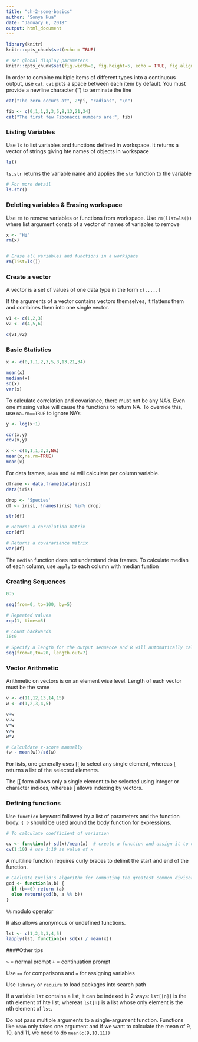 ```yaml
---
title: "ch-2-some-basics"
author: "Sonya Hua"
date: "January 6, 2018"
output: html_document
---
```


```r
library(knitr)
knitr::opts_chunk$set(echo = TRUE)

# set global display parameters
knitr::opts_chunk$set(fig.width=8, fig.height=5, echo = TRUE, fig.align="center") 
```

In order to combine multiple items of different types into a continuous output, use `cat`. `cat` puts a space between each item by default. You must provide a newline character ('\n') to terminate the line

```r
cat("The zero occurs at", 2*pi, "radians", "\n")

fib <- c(0,1,1,2,3,5,8,13,21,34)
cat("The first few Fibonacci numbers are:", fib)
```

### Listing Variables

Use `ls` to list variables and functions defined in workspace. It returns a vector of strings giving hte names of objects in workspace
```r
ls()
```
`ls.str` returns the variable name and applies the `str` function to the variable
```r

# For more detail
ls.str()
```

### Deleting variables & Erasing workspace

Use `rm` to remove variables or functions from workspace.
Use `rm(list=ls())` where list argument consts of a vector of names of variables to remove
```r
x <- "Hi"
rm(x)


# Erase all variables and functions in a workspace
rm(list=ls())
```

### Create a vector

A vector is a set of values of one data type in the form `c(.....)`

If the arguments of a vector contains vectors themselves, it flattens them and combines them into one single vector. 

```r
v1 <- c(1,2,3)
v2 <- c(4,5,6)

c(v1,v2)
```

### Basic Statistics

```r
x <- c(0,1,1,2,3,5,8,13,21,34)

mean(x)
median(x)
sd(x)
var(x)
```
To calculate correlation and covariance, there must not be any NA's. Even one missing value will cause the functions to return NA. To override this, use `na.rm==TRUE` to ignore NA's
```r
y <- log(x+1)

cor(x,y)
cov(x,y)
```
```r
x <- c(0,1,1,2,3,NA)
mean(x,na.rm=TRUE)
mean(x)
```
For data frames, `mean` and `sd` will calculate per column variable. 
```r
dframe <- data.frame(data(iris))
data(iris)

drop <- 'Species'
df <- iris[, !names(iris) %in% drop]

str(df)

# Returns a correlation matrix
cor(df)

# Returns a covarariance matrix
var(df)
```

The `median` function does not understand data frames. To calculate median of each column, use `apply` to each column with median funtion

### Creating Sequences

```r
0:5

seq(from=0, to=100, by=5)

# Repeated values
rep(1, times=5)

# Count backwards
10:0

# Specify a length for the output sequence and R will automatically calculate the increments needed
seq(from=0,to=20, length.out=7)

```

### Vector Arithmetic

Arithmetic on vectors is on an element wise level. Length of each vector must be the same
```r
v <- c(11,12,13,14,15)
w <- c(1,2,3,4,5)

v+w
v-w
v*w
v/w
w*v

# Calculdate z-score manually
(w - mean(w))/sd(w)
```

For lists, one generally uses [[ to select any single element, whereas [ returns a list of the selected elements.

The [[ form allows only a single element to be selected using integer or character indices, whereas [ allows indexing by vectors.

### Defining functions

Use `function` keyword followed by a list of parameters and the function body. `{ }` should be used around the body function for expressions.
```r
# To calculate coefficient of variation

cv <- function(x) sd(x)/mean(x)  # create a function and assign it to cv
cv(1:10) # use 1:10 as value of x
```

A multiline function requires curly braces to delimit the start and end of the function.

```r
# Cacluate Euclid's algorithm for computing the greatest common divisor of 2 integers
gcd <- function(a,b) {
  if (b==0) return (a)
  else return(gcd(b, a %% b))
}

```
`%%` modulo operator 

R also allows anonymous or undefined functions. 

```r
lst <- c(1,2,3,3,4,5)
lapply(lst, function(x) sd(x) / mean(x))
```
####Other tips

`>` = normal prompt
`+` = continuation prompt

Use `==` for comparisons and `=` for assigning variables

Use `library` or `require` to load packages into search path

If a variable `lst` contains a list, it can be indexed in 2 ways: `lst[[n]]` is the nth element of hte list; whereas `lst[n]` is a list whose only element is the nth element of `lst`. 

Do not pass multiple arguments to a single-argument function. Functions like `mean` only takes one argument and if we want to calculate the mean of 9, 10, and 11, we need to do `mean(c(9,10,11))`